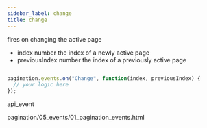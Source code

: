 ```yaml
---
sidebar_label: change
title: change
---
```



          


<Short>

fires on changing the active page


</Short>



- index     number  the index of a newly active page
- previousIndex     number  the index of a previously active page


~~~js

pagination.events.on("Change", function(index, previousIndex) {
  // your logic here
});


~~~
 api_event

<Descr>




</Descr>



pagination/05_events/01_pagination_events.html
